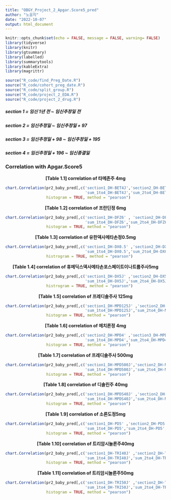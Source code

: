 ```yaml
---
title: "OBGY_Project_2_Apgar.Score5_pred"
author: "노윤지"
date: "2022-10-07"
output: html_document
---
```


```r
knitr::opts_chunk$set(echo = FALSE, message = FALSE, warning= FALSE)
library(tidyverse)
library(knitr)
library(gtsummary)
library(labelled)
library(summarytools)
library(kableExtra)
library(magrittr)
```

```r
source("R_code/find_Preg_Date.R")
source("R_code/cohort_preg_date.R")
source("R_code/split_group.R")
source("R_code/project_2_EDA.R")
source("R_code/project_2_drug.R")
```

##### section 1 = 임신 1년 전 ~ 임신추정일 전
##### section 2 = 임신추정일 ~ 임신추정일 + 97
##### section 3 = 임신추정일 + 98 ~ 임신추정일 + 195
##### section 4 = 임신추정일 + 196 ~ 임신종결일

### Correlation with Apgar.Score5 

<center> **[Table 1.1] correlation of 타메존주 4mg** </center> 

```r
chart.Correlation(pr2_baby_pred[,c('section1_DH-BET4J','section2_DH-BET4J','section3_DH-BET4J','section4_DH-BET4J',
                                   'sum_1to4_DH-BET4J','sum_2to4_DH-BET4J','Apgar.Score5')],
                  histogram = TRUE, method = "pearson")
```

<center> **[Table 1.2] correlation of 프란딘정 6mg** </center> 
```r
chart.Correlation(pr2_baby_pred[,c('section1_DH-DFZ6' , 'section2_DH-DFZ6' , 'section3_DH-DFZ6' , 'section4_DH-DFZ6' ,
                                   'sum_1to4_DH-DFZ6','sum_2to4_DH-DFZ6','Apgar.Score5')],
                  histogram = TRUE, method = "pearson")
```

<center> **[Table 1.3] correlation of 유한덱사메타손정0.5mg** </center> 
```r
chart.Correlation(pr2_baby_pred[,c('section1_DH-DX0.5' ,'section2_DH-DX0.5' ,'section3_DH-DX0.5' ,'section4_DH-DX0.5' , 
                                   'sum_1to4_DH-DX0.5','sum_2to4_DH-DX0.5','Apgar.Score5')],
                  histrogram = TRUE, method = "pearson")
```

<center> **[Table 1.4] correlation of 휴메딕스덱사메타손포스페이트이나트륨주사5mg** </center> 
```r
chart.Correlation(pr2_baby_pred[,c('section1_DH-DX5J' ,'section2_DH-DX5J' ,'section3_DH-DX5J' ,'section4_DH-DX5J' ,
                                   'sum_1to4_DH-DX5J','sum_2to4_DH-DX5J','Apgar.Score5')],
                  histrogram = TRUE, method = "pearson")
```

<center> **[Table 1.5] correlation of 프레디솔주사 125mg** </center> 
```r
chart.Correlation(pr2_baby_pred[,c('section1_DH-MPD125J' ,'section2_DH-MPD125J' ,'section3_DH-MPD125J' ,'section4_DH-MPD125J' ,
                                   'sum_1to4_DH-MPD125J','sum_2to4_DH-MPD125J','Apgar.Score5')],
                  histogram = TRUE, method = "pearson")

```

<center> **[Table 1.6] correlation of 메치론정 4mg** </center> 
```r
chart.Correlation(pr2_baby_pred[,c('section2_DH-MPD4' ,'section3_DH-MPD4' ,'section4_DH-MPD4' ,
                                   'sum_1to4_DH-MPD4','sum_2to4_DH-MPD4','Apgar.Score5')],
                  histogram = TRUE, method = "pearson")
```

<center> **[Table 1.7] correlation of 프레디솔주사 500mg** </center> 

```r
chart.Correlation(pr2_baby_pred[,c('section1_DH-MPD500J','section2_DH-MPD500J' ,'section3_DH-MPD500J' ,'section4_DH-MPD500J' ,
                                   'sum_1to4_DH-MPD500J','sum_2to4_DH-MPD500J','Apgar.Score5')],
                  histogram = TRUE, method = "pearson")

```

<center> **[Table 1.8] correlation of 디솔린주 40mg** </center> 
```r
chart.Correlation(pr2_baby_pred[,c('section1_DH-MPDS40J' ,'section2_DH-MPDS40J' ,'section3_DH-MPDS40J' ,'section4_DH-MPDS40J' ,
                                   'sum_1to4_DH-MPDS40J','sum_2to4_DH-MPDS40J','Apgar.Score5')],
                  histogram = TRUE, method = "pearson")
```

<center> **[Table 1.9] correlation of 소론도정5mg** </center> 
```r
chart.Correlation(pr2_baby_pred[,c('section1_DH-PD5' ,'section2_DH-PD5' ,'section3_DH-PD5' ,'section4_DH-PD5' ,
                                   'sum_1to4_DH-PD5','sum_2to4_DH-PD5','Apgar.Score5')],
                  histogram = TRUE, method = "pearson")
```

<center> **[Table 1.10] correlation of 트리암시놀론주40mg** </center> 
```r
chart.Correlation(pr2_baby_pred[,c('section1_DH-TRI40J' ,'section2_DH-TRI40J' ,'section3_DH-TRI40J' ,'section4_DH-TRI40J' ,
                                   'sum_1to4_DH-TRI40J','sum_2to4_DH-TRI40J','Apgar.Score5')],
                  histogram = TRUE, method = "pearson")
```

<center> **[Table 1.11] correlation of 트리암시놀론주50mg** </center> 
```r
chart.Correlation(pr2_baby_pred[,c('section1_DH-TRI50J' ,'section2_DH-TRI50J' ,'section3_DH-TRI50J' ,'section4_DH-TRI50J' ,
                                   'sum_1to4_DH-TRI50J','sum_2to4_DH-TRI50J','Apgar.Score5')],
                  histogram = TRUE, method = "pearson")
```
